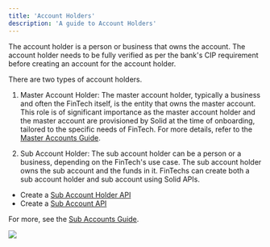 ```yaml
---
title: 'Account Holders'
description: 'A guide to Account Holders'
---
```

The account holder is a person or business that owns the account. The account holder needs to be fully verified as per the bank's CIP requirement before creating an account for the account holder. 

There are two types of account holders.
1. Master Account Holder: The master account holder, typically a business and often the FinTech itself, is the entity that owns the master account. This role is of significant importance as the master account holder and the master account are provisioned by Solid at the time of onboarding, tailored to the specific needs of FinTech. For more details, refer to the [Master Accounts Guide](/accounts/master-accounts).

2. Sub Account Holder: The sub account holder can be a person or a business, depending on the FinTech's use case. The sub account holder owns the sub account and the funds in it. FinTechs can create both a sub account holder and sub account using Solid APIs. 
- Create a [Sub Account Holder API](/v2/api-reference/sub-account-holders/create-a-sub-account-holder)
- Create a [Sub Account API](/v2/api-reference/sub-accounts/create-a-sub-account)

For more, see the [Sub Accounts Guide](/accounts/sub-accounts).

<Frame caption="Account Holder hierarchy" type="glass">
  <img src="https://uploads-ssl.webflow.com/66633a8deaa98cd86b9f0eb3/66981b3b53e0b8ae7b4af484_Account-Holders.svg" />
</Frame>